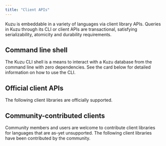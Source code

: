 ```yaml
---
title: "Client APIs"
---
```



Kuzu is embeddable in a variety of languages via client library APIs. Queries in Kuzu through
its CLI or client APIs are transactional, satisfying serializability, atomicity and durability requirements.

## Command line shell

The Kuzu CLI shell is a means to interact with a Kuzu database from the command line with zero dependencies.
See the card below for detailed information on how to use the CLI.

<LinkCard
  title="Command Line"
  href="/client-apis/cli"
/>

## Official client APIs

The following client libraries are officially supported.

<CardGrid>
  <LinkCard
    title="Python"
    href="/client-apis/python"
  />
  <LinkCard
    title="Node.js"
    href="/client-apis/nodejs"
  />
  <LinkCard
    title="Java"
    href="/client-apis/java"
  />
  <LinkCard
    title="Rust"
    href="/client-apis/rust"
  />
  <LinkCard
    title="Go"
    href="/client-apis/go"
  />
  <LinkCard
    title="Swift"
    href="/client-apis/swift"
  />
  <LinkCard
    title="C"
    href="/client-apis/c"
  />
  <LinkCard
    title="C++"
    href="/client-apis/cpp"
  />
</CardGrid>


## Community-contributed clients

Community members and users are welcome to contribute client libraries for languages that are as-yet
unsupported. The following client libraries have been contributed by the community.

<CardGrid>
  <LinkCard
    title=".NET"
    href="/client-apis/net"
  />

  <LinkCard
    title="Elixir"
    href="/client-apis/elixir"
  />

  <LinkCard
    title="Ruby"
    href="/client-apis/ruby"
  />

  <LinkCard
    title="Nim"
    href="/client-apis/nim"
  />

</CardGrid>
